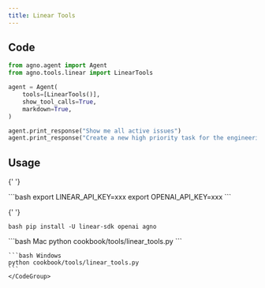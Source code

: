 ```yaml
---
title: Linear Tools
---
```


## Code

```python cookbook/tools/linear_tools.py
from agno.agent import Agent
from agno.tools.linear import LinearTools

agent = Agent(
    tools=[LinearTools()],
    show_tool_calls=True,
    markdown=True,
)

agent.print_response("Show me all active issues")
agent.print_response("Create a new high priority task for the engineering team")
```

## Usage

<Steps>
  <Snippet file="create-venv-step.mdx" />

{' '}

<Step title="Set your Linear API key">
  ```bash export LINEAR_API_KEY=xxx export OPENAI_API_KEY=xxx ```
</Step>

{' '}

<Step title="Install libraries">```bash pip install -U linear-sdk openai agno ```</Step>

  <Step title="Run Agent">
    <CodeGroup>
    ```bash Mac
    python cookbook/tools/linear_tools.py
    ```

    ```bash Windows
    python cookbook/tools/linear_tools.py
    ```
    </CodeGroup>

  </Step>
</Steps>
